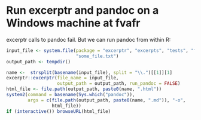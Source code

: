 # Run excerptr and pandoc on a Windows machine at fvafr
excerptr calls to pandoc fail. But we can run pandoc from within R:

```r
input_file <- system.file(package = "excerptr", "excerpts", "tests", "files", 
                          "some_file.txt")
output_path <- tempdir()

name <-  strsplit(basename(input_file), split = "\\.")[[1]][1]
excerptr::excerptr(file_name = input_file,
                   output_path = output_path, run_pandoc = FALSE)
html_file <- file.path(output_path, paste0(name, ".html"))
system2(command = basename(Sys.which("pandoc")), 
        args = c(file.path(output_path, paste0(name, ".md")), "-o", 
                 html_file))                     
if (interactive()) browseURL(html_file)

```

